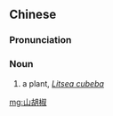 ==Chinese==
{{zh-forms|type=12}}

===Pronunciation===
{{zh-pron
|m=shānhújiāo
|c=saan1 wu4 ziu1
|mn=soaⁿ-hô͘-chio
|cat=n
}}

===Noun===
{{zh-noun}}

# a plant, ''[[Litsea cubeba]]''

[[mg:山胡椒]]